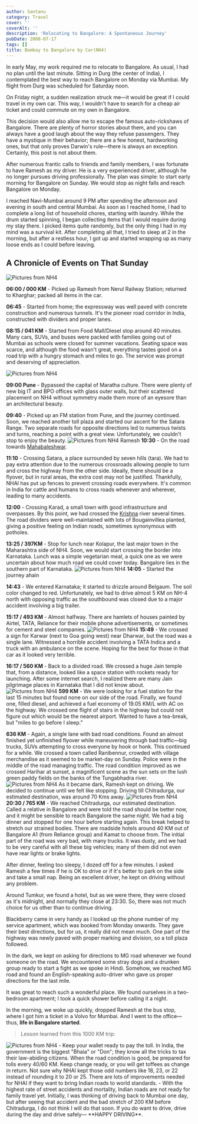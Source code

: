 ```yaml
---
author: Santanu
category: Travel
cover: ''
coverAlt: ''
description: 'Relocating to Bangalore: A Spontaneous Journey'
pubDate: 2008-07-17
tags: []
title: Bombay to Bangalore by Car(NH4)
---
```



In early May, my work required me to relocate to Bangalore. As usual, I had no plan until the last minute. Sitting in Durg (the center of India), I contemplated the best way to reach Bangalore on Monday via Mumbai. My flight from Durg was scheduled for Saturday noon.

On Friday night, a sudden realization struck me—it would be great if I could travel in my own car. This way, I wouldn't have to search for a cheap air ticket and could commute on my own in Bangalore.

This decision would also allow me to escape the famous auto-rickshaws of Bangalore. There are plenty of horror stories about them, and you can always have a good laugh about the way they refuse passengers. They have a mystique in their behavior; there are a few honest, hardworking ones, but that only proves Darwin's rule—there is always an exception. Certainly, this post is not about them.

After numerous frantic calls to friends and family members, I was fortunate to have Ramesh as my driver. He is a very experienced driver, although he no longer pursues driving professionally. The plan was simple: to start early morning for Bangalore on Sunday. We would stop as night falls and reach Bangalore on Monday.

I reached Navi-Mumbai around 9 PM after spending the afternoon and evening in south and central Mumbai. As soon as I reached home, I had to complete a long list of household chores, starting with laundry. While the drum started spinning, I began collecting items that I would require during my stay there. I picked items quite randomly, but the only thing I had in my mind was a survival kit. After completing all that, I tried to sleep at 2 in the morning, but after a restless hour, I got up and started wrapping up as many loose ends as I could before leaving.

## A Chronicle of Events on That Sunday

<Image src={pic1} alt="Pictures from NH4"/>

**06:00 / 000 KM** - Picked up Ramesh from Nerul Railway Station; returned to Kharghar; packed all items in the car. 

**06:45** - Started from home; the expressway was well paved with concrete construction and numerous tunnels. It's the pioneer road corridor in India, constructed with dividers and proper lanes.

**08:15 / 041 KM** - Started from Food Mall/Diesel stop around 40 minutes. Many cars, SUVs, and buses were packed with families going out of Mumbai as schools were closed for summer vacations. Seating space was scarce, and although the food wasn't great, everything tastes good on a road trip with a hungry stomach and miles to go. The service was prompt and deserving of appreciation.

<Image src={pic2} alt="Pictures from NH4"/>

**09:00 Pune** - Bypassed the capital of Maratha culture. There were plenty of new big IT and BPO offices with glass outer walls, but their scattered placement on NH4 without symmetry made them more of an eyesore than an architectural beauty.

**09:40** - Picked up an FM station from Pune, and the journey continued. Soon, we reached another toll plaza and started our ascent for the Satara Range. Two separate roads for opposite directions led to numerous twists and turns, reaching a point with a great view. Unfortunately, we couldn't stop to enjoy the beauty.
<Image src={pic3} alt="Pictures from NH4 Ramesh" />
**10:30** - On the road towards [Mahabaleshwar](http://blog.santm.com/2007/03/20/mahabaleshwar-weekend-getaway-i).

**11:10** - Crossing Satara, a place surrounded by seven hills (tara). We had to pay extra attention due to the numerous crossroads allowing people to turn and cross the highway from the other side. Ideally, there should be a flyover, but in rural areas, the extra cost may not be justified. Thankfully, NHAI has put up fences to prevent crossing roads everywhere. It's common in India for cattle and humans to cross roads whenever and wherever, leading to many accidents.

**12:00** - Crossing Karad, a small town with good infrastructure and overpasses. By this point, we had crossed the [Krishna](http://en.wikipedia.org/wiki/Krishna_River) river several times. The road dividers were well-maintained with lots of Bougainvillea planted, giving a positive feeling on Indian roads, sometimes synonymous with potholes.

**13:25 / 397KM** - Stop for lunch near Kolapur, the last major town in the Maharashtra side of NH4. Soon, we would start crossing the border into Karnataka. Lunch was a simple vegetarian meal, a quick one as we were uncertain about how much road we could cover today. Bangalore lies in the southern part of Karnataka.
<Image src={pic4} alt="Pictures from NH4"/>
**14:05** - Started the journey ahain

**14:43** - We entered Karnataka; it started to drizzle around Belgaum. The soil color changed to red. Unfortunately, we had to drive almost 5 KM on NH-4 north with opposing traffic as the southbound was closed due to a major accident involving a big trailer.

**15:17 / 493 KM** - Almost halfway. There are hamlets of houses painted by Airtel, TATA, Reliance for their mobile phone advertisements, or sometimes for cement and steel companies.
<Image src={pic5} alt="Pictures from NH4"/>
**15:49** - We crossed a sign for Karwar (next to Goa going west) near Dharwar, but the road was a single lane. Witnessed a horrible accident involving a TATA Indica and a truck with an ambulance on the scene. Hoping for the best for those in that car as it looked very terrible.

**16:17 / 560 KM** - Back to a divided road. We crossed a huge Jain temple that, from a distance, looked like a space station with rockets ready for launching. After some internet search, I realized there are many Jain pilgrimage places in Karnataka that I did not know about.
<Image src={pic6} alt="Pictures from NH4"/>
**599 KM** - We were looking for a fuel station for the last 15 minutes but found none on our side of the road. Finally, we found one, filled diesel, and achieved a fuel economy of 19.05 KM/L with AC on the highway. We crossed one flight of stairs in the highway but could not figure out which would be the nearest airport. Wanted to have a tea-break, but "miles to go before I sleep."

**636 KM** - Again, a single lane with bad road conditions. Found an almost finished yet unfinished flyover while maneuvering through bad traffic—big trucks, SUVs attempting to cross everyone by hook or honk. This continued for a while. We crossed a town called Ranibennur, crowded with village merchandise as it seemed to be market-day on Sunday. Police were in the middle of the road managing traffic. The road condition improved as we crossed Harihar at sunset, a magnificent scene as the sun sets on the lush green paddy fields on the banks of the Tungabhadra river.
<Image src={pic7} alt="Pictures from NH4"/>
As it became dark, Ramesh kept on driving. We decided to continue until we felt like stopping. Driving till Chitradurga, our estimated destination, was around 70 Kms away.
<Image src={pic8} alt="Pictures from NH4"/>
**20:30 / 765 KM** - We reached Chitradurga, our estimated destination. Called a relative in Bangalore and were told the road should be better now, and it might be sensible to reach Bangalore the same night. We had a big dinner and stopped for one hour before starting again. This break helped to stretch our strained bodies. There are roadside hotels around 40 KM out of Bangalore A1 (from Reliance group) and Kamat to choose from. The initial part of the road was very bad, with many trucks. It was dusty, and we had to be very careful with all these big vehicles; many of them did not even have rear lights or brake lights.

After dinner, feeling too sleepy, I dozed off for a few minutes. I asked Ramesh a few times if he is OK to drive or if it's better to park on the side and take a small nap. Being an excellent driver, he kept on driving without any problem. 

Around Tumkur, we found a hotel, but as we were there, they were closed as it's midnight, and normally they close at 23:30. So, there was not much choice for us other than to continue driving. 

Blackberry came in very handy as I looked up the phone number of my service apartment, which was booked from Monday onwards. They gave their best directions, but for us, it really did not mean much. One part of the highway was newly paved with proper marking and division, so a toll plaza followed.

In the dark, we kept on asking for directions to MG road whenever we found someone on the road. We encountered some stray dogs and a drunken group ready to start a fight as we spoke in Hindi. Somehow, we reached MG road and found an English-speaking auto-driver who gave us proper directions for the last mile.

It was great to reach such a wonderful place. We found ourselves in a two-bedroom apartment; I took a quick shower before calling it a night.

In the morning, we woke up quickly, dropped Ramesh at the bus stop, where I got him a ticket in a Volvo for Mumbai. And I went to the office—thus, **life in Bangalore started**.

> Lesson learned from this 1000 KM trip:
<Image src={pic9} alt="Pictures from NH4"/>
- Keep your wallet ready to pay the toll. In India, the government is the biggest "Bhaia" or "Don"; they know all the tricks to tax their law-abiding citizens. When the road condition is good, be prepared for tolls every 40/60 KM. Keep change ready, or you will get toffees as change in return. Not sure why NHAI kept those odd numbers like 18, 23, or 22 instead of rounding it to 20 or 25. There are lots of improvements needed for NHAI if they want to bring Indian roads to world standards.
- With the highest rate of street accidents and mortality, Indian roads are not ready for family travel yet. Initially, I was thinking of driving back to Mumbai one day, but after seeing that accident and the bad stretch of 200 KM before Chitradurga, I do not think I will do that soon. If you do want to drive, drive during the day and drive safely— **HAPPY DRIVING**.